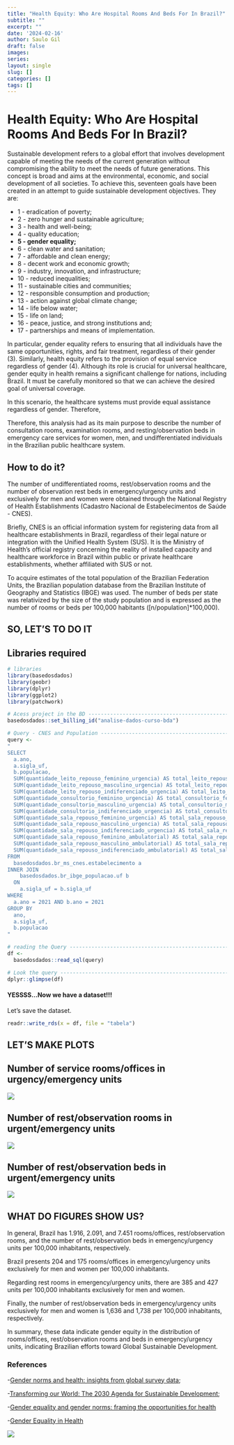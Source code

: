 ```yaml
---
title: "Health Equity: Who Are Hospital Rooms And Beds For In Brazil?"
subtitle: ""
excerpt: ""
date: '2024-02-16'
author: Saulo Gil
draft: false
images:
series:
layout: single
slug: []
categories: []
tags: []
---
```

# Health Equity: Who Are Hospital Rooms And Beds For In Brazil?

<!-- badges: start -->
<!-- badges: end -->

Sustainable development refers to a global effort that involves development capable of meeting the needs of the current generation without compromising the ability to meet the needs of future generations. This concept is broad and aims at the environmental, economic, and social development of all societies. To achieve this, seventeen goals have been created in an attempt to guide sustainable development objectives. They are:

 - 1 - eradication of poverty;
 - 2 -  zero hunger and sustainable agriculture;
 - 3 - health and well-being;
 - 4 - quality education;
 - **5 - gender equality;**
 - 6 - clean water and sanitation;
 - 7 - affordable and clean energy;
 - 8 - decent work and economic growth;
 - 9 - industry, innovation, and infrastructure;
 - 10 - reduced inequalities;
 - 11 - sustainable cities and communities;
 - 12 - responsible consumption and production;
 - 13 - action against global climate change;
 - 14 - life below water;
 - 15 - life on land;
 - 16 - peace, justice, and strong institutions and;
 - 17 - partnerships and means of implementation.

In particular, gender equality refers to ensuring that all individuals have the same opportunities, rights, and fair treatment, regardless of their gender (3). Similarly, health equity refers to the provision of equal service regardless of gender (4). Although its role is crucial for universal healthcare, gender equity in health remains a significant challenge for nations, including Brazil. It must be carefully monitored so that we can achieve the desired goal of universal coverage.

In this scenario, the healthcare systems must provide equal assistance regardless of gender. Therefore,  

Therefore, this analysis had as its main purpose to describe the number of consultation rooms, examination rooms, and resting/observation beds in emergency care services for women, men, and undifferentiated individuals in the Brazilian public healthcare system.

## How to do it?

The number of undifferentiated rooms, rest/observation rooms and the number of observation rest beds in emergency/urgency units and exclusively for men and women were obtained through the National Registry of Health Establishments (Cadastro Nacional de Estabelecimentos de Saúde - CNES).

Briefly, CNES is an official information system for registering data from all healthcare establishments in Brazil, regardless of their legal nature or integration with the Unified Health System (SUS). It is the Ministry of Health's official registry concerning the reality of installed capacity and healthcare workforce in Brazil within public or private healthcare establishments, whether affiliated with SUS or not.

To acquire estimates of the total population of the Brazilian Federation Units, the Brazilian population database from the Brazilian Institute of Geography and Statistics (IBGE) was used. The number of beds per state was relativized by the size of the study population and is expressed as the number of rooms or beds per 100,000 habitants ([n/population]*100,000).


## SO, LET'S TO DO IT

## Libraries required
```r
# libraries
library(basedosdados)
library(geobr)
library(dplyr)
library(ggplot2)
library(patchwork)
```


```r
# Acess project in the BD ---------------------------------------------------------------------
basedosdados::set_billing_id("analise-dados-curso-bda")

# Query - CNES and Population -------------------------------------------------------------------
query <-
"
SELECT
  a.ano,
  a.sigla_uf,
  b.populacao,
  SUM(quantidade_leito_repouso_feminino_urgencia) AS total_leito_repouso_fem_urgencia,
  SUM(quantidade_leito_repouso_masculino_urgencia) AS total_leito_repouso_masc_urgencia,
  SUM(quantidade_leito_repouso_indiferenciado_urgencia) AS total_leito_repouso_ind_urgencia,
  SUM(quantidade_consultorio_feminino_urgencia) AS total_consultorio_fem_urgencia,
  SUM(quantidade_consultorio_masculino_urgencia) AS total_consultorio_masc_urgencia,
  SUM(quantidade_consultorio_indiferenciado_urgencia) AS total_consultorio_ind_urgencia,
  SUM(quantidade_sala_repouso_feminino_urgencia) AS total_sala_repouso_fem_urgencia,
  SUM(quantidade_sala_repouso_masculino_urgencia) AS total_sala_repouso_masc_urgencia,
  SUM(quantidade_sala_repouso_indiferenciado_urgencia) AS total_sala_repouso_ind_urgencia,
  SUM(quantidade_sala_repouso_feminino_ambulatorial) AS total_sala_repouso_fem_ambulatorio,
  SUM(quantidade_sala_repouso_masculino_ambulatorial) AS total_sala_repouso_masc_ambulatorio,
  SUM(quantidade_sala_repouso_indiferenciado_ambulatorial) AS total_sala_repouso_ind_ambulatorio
FROM
  basedosdados.br_ms_cnes.estabelecimento a
INNER JOIN
    basedosdados.br_ibge_populacao.uf b
  ON
    a.sigla_uf = b.sigla_uf
WHERE
  a.ano = 2021 AND b.ano = 2021
GROUP BY
  ano,
  a.sigla_uf,
  b.populacao
"

# reading the Query -------------------------------------------------------------------------------
df <-
  basedosdados::read_sql(query)

# Look the query -------------------------------------------------------------------------
dplyr::glimpse(df)
```

#### YESSSS...Now we have a dataset!!!

Let's save the dataset.

```r
readr::write_rds(x = df, file = "tabela")
```


## LET'S MAKE PLOTS

## Number of service rooms/offices in urgency/emergency units

![](rooms-office.png)

## Number of rest/observation rooms in urgent/emergency units

![](rest-rooms.png)

## Number of rest/observation beds in urgent/emergency units

![](beds.png)

## WHAT DO FIGURES SHOW US?

In general, Brazil has 1.916, 2.091, and 7.451 rooms/offices, rest/observation rooms, and the number of rest/observation beds in emergency/urgency units per 100,000 inhabitants, respectively. 

Brazil presents 204 and 175 rooms/offices in emergency/urgency units exclusively for men and women per 100,000 inhabitants.

Regarding rest rooms in emergency/urgency units, there are 385 and 427 units per 100,000 inhabitants exclusively for men and women.


Finally, the number of rest/observation beds in emergency/urgency units exclusively for men and women is 1,636 and 1,738 per 100,000 inhabitants, respectively.

In summary, these data indicate gender equity in the distribution of rooms/offices, rest/observation rooms and beds in emergency/urgency units, indicating Brazilian efforts toward Global Sustainable Development.


### References 
-[Gender norms and health: insights from global survey data](https://pubmed.ncbi.nlm.nih.gov/31155273/);

-[Transforming our World: The 2030 Agenda for Sustainable Development](https://sdgs.un.org/publications/transforming-our-world-2030-agenda-sustainable-development-17981);

-[Gender equality and gender norms: framing the opportunities for health](https://pubmed.ncbi.nlm.nih.gov/31155276/)

-[Gender Equality in Health](https://www.paho.org/en/topics/gender-equality-health)


![](https://us.123rf.com/450wm/alesika/alesika2008/alesika200800157/153702004-see-you-soon-inscription-handwritten-lettering-illustration-black-vector-text-in-speech-bubble-simpl.jpg?ver=6)
